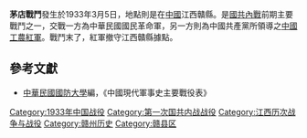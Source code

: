 {{Infobox Military Conflict|
campaign=|
image=|
caption=|
conflict=茅店戰鬥|
partof=[[国共内战|国共内战]]|
date=1933年3月5日|
place=[[中國|中國]]江西贛縣|
result=紅軍失據點，政治主任劉伯龍被俘|
combatant1=中華民國國民革命軍1師李振球部|
combatant2=5軍團彭德懷部| 
commander1=李振球|
commander2=彭德懷|
strength1=|
strength2=|
casualties1=|
casualties2=|
}}
'''茅店戰鬥'''發生於1933年3月5日，地點則是在[[中國|中國]]江西贛縣。是[[國共內戰|國共內戰]]前期主要戰鬥之一，交戰一方為中華民國國民革命軍，另一方則為中國共產黨所領導之[[中國工農紅軍|中國工農紅軍]]。戰鬥末了，紅軍撤守江西贛縣據點。

==參考文獻==
*[[中華民國|中華民國]][[國防大學_(臺灣)|國防大學]]編，《中國現代軍事史主要戰役表》

{{第一次国共内战}}
[[Category:1933年中国战役|Category:1933年中国战役]]
[[Category:第一次国共内战战役|Category:第一次国共内战战役]]
[[Category:江西历次战争与战役|Category:江西历次战争与战役]]
[[Category:赣州历史|Category:赣州历史]]
[[Category:赣县区|Category:赣县区]]